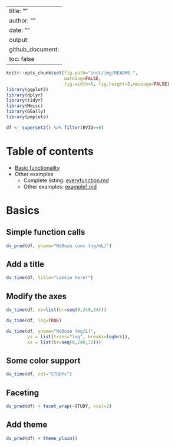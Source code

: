 
---
title: ""
author: ""
date: ""
output:
  github_document:
    toc: false
---


```r
knitr::opts_chunk$set(fig.path="inst/img/README-",
                      warning=FALSE,
                      fig.width=5, fig.height=5,message=FALSE)
library(ggplot2)
library(dplyr)
library(tidyr)
library(Mmisc)
library(GGally)
library(pmplots)

df <- superset2() %>% filter(EVID==0)
```


# Table of contents
- [Basic functionality](#basics)
- Other examples
    - Complete listing: [everyfunction.md](inst/examples/everyfunction.md)
    - Other examples: [example1.md](inst/examples/example1.md)


<a name="basics"></a>

# Basics

## Simple function calls
```r
dv_pred(df, yname="NoDoze conc (ng/mL)")
```

## Add a title
```r
dv_time(df, title="Lookie here!")
```

## Modify the axes

```r
dv_time(df, xs=list(br=seq(0,240,24)))

dv_time(df, log=TRUE)

dv_time(df, yname="NoDoze (mg/L)",
        ys = list(trans="log", breaks=logbr()),
        xs = list(br=seq(0,240,72)))
```

## Some color support
```r
dv_time(df, col="STUDYc")
```

## Faceting
```r
dv_pred(df) + facet_wrap(~STUDY, ncol=2)
```

## Add theme
```r
dv_pred(df) + theme_plain()
```




